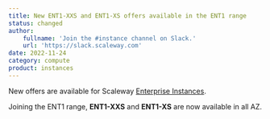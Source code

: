 ```yaml
---
title: New ENT1-XXS and ENT1-XS offers available in the ENT1 range 
status: changed
author:
    fullname: 'Join the #instance channel on Slack.'
    url: 'https://slack.scaleway.com'
date: 2022-11-24
category: compute
product: instances
---
```


New offers are available for Scaleway [Enterprise Instances](https://www.scaleway.com/en/production-optimized-instances/). 

Joining the ENT1 range, **ENT1-XXS** and **ENT1-XS** are now available in all AZ. 


